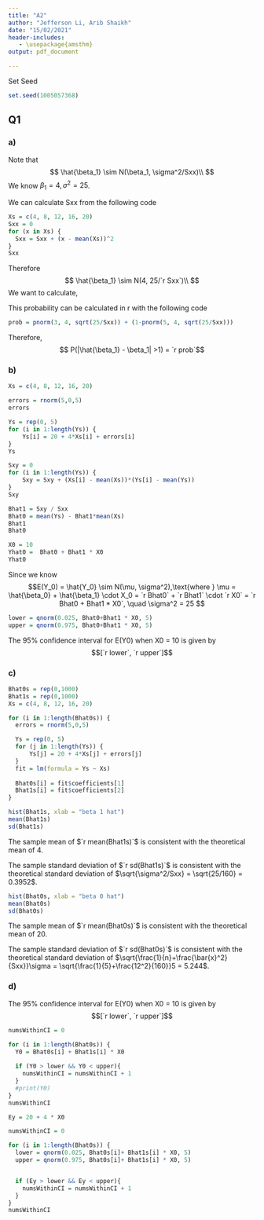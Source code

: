 ```yaml
---
title: "A2"
author: "Jefferson Li, Arib Shaikh"
date: "15/02/2021"
header-includes:
   - \usepackage{amsthm}
output: pdf_document

---
```

Set Seed
```r
set.seed(1005057368) 
```
## Q1
### a)

Note that $$
\hat{\beta_1} \sim N(\beta_1, \sigma^2/Sxx)\\
$$
We know $\beta_1 = 4, \sigma^2 = 25$.

We can calculate Sxx from the following code
```r
Xs = c(4, 8, 12, 16, 20)
Sxx = 0
for (x in Xs) {
  Sxx = Sxx + (x - mean(Xs))^2
}
Sxx
```
Therefore 
$$
\hat{\beta_1} \sim N(4, 25/`r Sxx`)\\
$$
We want to calculate,
\begin{align}
    P(|\hat{\beta_1} - \beta_1| >1)
    &= P(|\hat{\beta_1} - 4| >1)\\
    &= P(\hat{\beta_1} - 4 > 1) \quad or \quad P(\hat{\beta_1} - 4 < -1)\\
    &= P(\hat{\beta_1} > 5)+ P(\hat{\beta_1}< 3) && \text{Since they are disjoint}
\end{align}

This probability can be calculated in r with the following code

```r
prob = pnorm(3, 4, sqrt(25/Sxx)) + (1-pnorm(5, 4, sqrt(25/Sxx)))
```
Therefore, $$ P(|\hat{\beta_1} - \beta_1| >1) = `r prob`$$ 

### b)



```r
Xs = c(4, 8, 12, 16, 20)

errors = rnorm(5,0,5)
errors
```

```r
Ys = rep(0, 5)
for (i in 1:length(Ys)) {
    Ys[i] = 20 + 4*Xs[i] + errors[i]
}
Ys
```
```r
Sxy = 0
for (i in 1:length(Ys)) {
    Sxy = Sxy + (Xs[i] - mean(Xs))*(Ys[i] - mean(Ys))
}
Sxy
```

```r
Bhat1 = Sxy / Sxx
Bhat0 = mean(Ys) - Bhat1*mean(Xs)
Bhat1
Bhat0
```


```r
X0 = 10
Yhat0 =  Bhat0 + Bhat1 * X0
Yhat0
```

Since we know 
$$E(Y_0) = \hat{Y_0} \sim N(\mu, \sigma^2),\text{where } \mu =  \hat{\beta_0} + \hat{\beta_1} \cdot X_0 = `r Bhat0` + `r Bhat1` \cdot `r X0` = `r Bhat0 + Bhat1 * X0`, \quad \sigma^2 = 25 $$
```r
lower = qnorm(0.025, Bhat0+Bhat1 * X0, 5)
upper = qnorm(0.975, Bhat0+Bhat1 * X0, 5)
```
The 95% confidence interval for E(Y0) when X0 = 10 is given by $$[`r lower`, `r upper`]$$

### c)

```r
Bhat0s = rep(0,1000)
Bhat1s = rep(0,1000)
Xs = c(4, 8, 12, 16, 20)

for (i in 1:length(Bhat0s)) {
  errors = rnorm(5,0,5)

  Ys = rep(0, 5)
  for (j in 1:length(Ys)) {
      Ys[j] = 20 + 4*Xs[j] + errors[j]
  }
  fit = lm(formula = Ys ~ Xs)
  
  Bhat0s[i] = fit$coefficients[1]
  Bhat1s[i] = fit$coefficients[2]
}
```
```r
hist(Bhat1s, xlab = "beta 1 hat")
mean(Bhat1s)
sd(Bhat1s)
```
The sample mean of $`r mean(Bhat1s)`$ is consistent with the theoretical mean of $4$.

The sample standard deviation of $`r sd(Bhat1s)`$ is consistent with the theoretical standard deviation of $\sqrt{\sigma^2/Sxx} = \sqrt{25/160} = 0.3952$.

```r
hist(Bhat0s, xlab = "beta 0 hat")
mean(Bhat0s)
sd(Bhat0s)
```
The sample mean of $`r mean(Bhat0s)`$ is consistent with the theoretical mean of $20$.

The sample standard deviation of $`r sd(Bhat0s)`$ is consistent with the theoretical standard deviation of $\sqrt{\frac{1}{n}+\frac{\bar{x}^2}{Sxx}}\sigma = \sqrt{\frac{1}{5}+\frac{12^2}{160}}5 = 5.244$.

### d)

The 95% confidence interval for E(Y0) when X0 = 10 is given by $$[`r lower`, `r upper`]$$
```r
numsWithinCI = 0

for (i in 1:length(Bhat0s)) {
  Y0 = Bhat0s[i] + Bhat1s[i] * X0
  
  if (Y0 > lower && Y0 < upper){
    numsWithinCI = numsWithinCI + 1
  }
  #print(Y0)
}
numsWithinCI
```


```r
Ey = 20 + 4 * X0

numsWithinCI = 0

for (i in 1:length(Bhat0s)) {
  lower = qnorm(0.025, Bhat0s[i]+ Bhat1s[i] * X0, 5)
  upper = qnorm(0.975, Bhat0s[i]+ Bhat1s[i] * X0, 5)


  if (Ey > lower && Ey < upper){
    numsWithinCI = numsWithinCI + 1
  }
}
numsWithinCI
```











